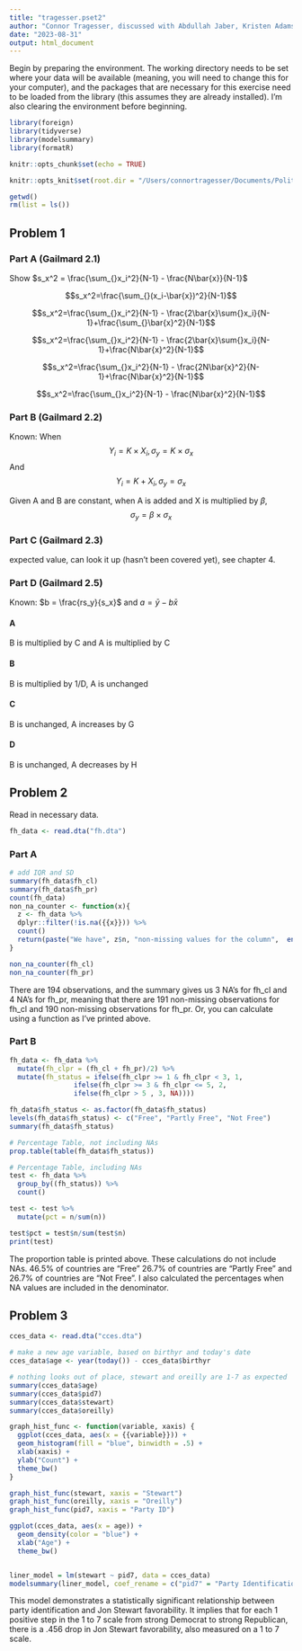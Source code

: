 ```yaml
---
title: "tragesser.pset2"
author: "Connor Tragesser, discussed with Abdullah Jaber, Kristen Adams, Edward Howe, Jinglong Guo, Jae Chang, Jae Eun Jun, Soyun Chang, Ryo Sawayma, Cece Kinney, and Alice Moon"
date: "2023-08-31"
output: html_document
---
```


Begin by preparing the environment. The working directory needs to be set where your data will be available (meaning, you will need to change this for your computer), and the packages that are necessary for this exercise need to be loaded from the library (this assumes they are already installed). I'm also clearing the environment before beginning.

```r
library(foreign)
library(tidyverse)
library(modelsummary)
library(formatR)

knitr::opts_chunk$set(echo = TRUE)

knitr::opts_knit$set(root.dir = "/Users/connortragesser/Documents/Political Science Coursework Readings/Quant 1/Problem Set 2/")

getwd()
rm(list = ls()) 

```

## Problem 1

### Part A (Gailmard 2.1)

Show $s_x^2 = \frac{\sum_{}x_i^2}{N-1} - \frac{N\bar{x}}{N-1}$

$$s_x^2=\frac{\sum_{}(x_i-\bar{x})^2}{N-1}$$

$$s_x^2=\frac{\sum_{}x_i^2}{N-1} - \frac{2\bar{x}\sum{}x_i}{N-1}+\frac{\sum_{}\bar{x}^2}{N-1}$$

$$s_x^2=\frac{\sum_{}x_i^2}{N-1} - \frac{2\bar{x}\sum{}x_i}{N-1}+\frac{N\bar{x}^2}{N-1}$$

$$s_x^2=\frac{\sum_{}x_i^2}{N-1} - \frac{2N\bar{x}^2}{N-1}+\frac{N\bar{x}^2}{N-1}$$

$$s_x^2=\frac{\sum_{}x_i^2}{N-1} - \frac{N\bar{x}^2}{N-1}$$

### Part B (Gailmard 2.2)

Known: When $$Y_i = K \times X_i,  \sigma_y = K \times \sigma_x$$ And $$Y_i = K + X_i,  \sigma_y = \sigma_x$$

Given A and B are constant, when A is added and X is multiplied by $\beta$, $$\sigma_y = \beta \times \sigma_x$$

### Part C (Gailmard 2.3)

expected value, can look it up (hasn't been covered yet), see chapter 4.

### Part D (Gailmard 2.5)

Known: $b = \frac{rs_y}{s_x}$ and $a = \bar{y} - b\bar{x}$

#### A

B is multiplied by C and A is multiplied by C

#### B

B is multiplied by 1/D, A is unchanged

#### C

B is unchanged, A increases by G

#### D

B is unchanged, A decreases by H

## Problem 2

Read in necessary data.

```r

fh_data <- read.dta("fh.dta")

```

### Part A

```r
# add IQR and SD
summary(fh_data$fh_cl)
summary(fh_data$fh_pr)
count(fh_data)
non_na_counter <- function(x){
  z <- fh_data %>% 
  dplyr::filter(!is.na({{x}})) %>% 
  count()
  return(paste("We have", z$n, "non-missing values for the column",  enexpr(x)))
}

non_na_counter(fh_cl)
non_na_counter(fh_pr)

```

There are 194 observations, and the summary gives us 3 NA's for fh_cl and 4 NA's for fh_pr, meaning that there are 191 non-missing observations for fh_cl and 190 non-missing observations for fh_pr. Or, you can calculate using a function as I've printed above.

### Part B

```r

fh_data <- fh_data %>% 
  mutate(fh_clpr = (fh_cl + fh_pr)/2) %>% 
  mutate(fh_status = ifelse(fh_clpr >= 1 & fh_clpr < 3, 1, 
                ifelse(fh_clpr >= 3 & fh_clpr <= 5, 2,
                ifelse(fh_clpr > 5 , 3, NA))))

fh_data$fh_status <- as.factor(fh_data$fh_status)
levels(fh_data$fh_status) <- c("Free", "Partly Free", "Not Free")
summary(fh_data$fh_status)

# Percentage Table, not including NAs
prop.table(table(fh_data$fh_status))

# Percentage Table, including NAs
test <- fh_data %>% 
  group_by((fh_status)) %>% 
  count()

test <- test %>% 
  mutate(pct = n/sum(n))

test$pct = test$n/sum(test$n)
print(test)

```

The proportion table is printed above. These calculations do not include NAs. 46.5% of countries are "Free" 26.7% of countries are "Partly Free" and 26.7% of countries are "Not Free". I also calculated the percentages when NA values are included in the denominator.

## Problem 3

```r
cces_data <- read.dta("cces.dta")

# make a new age variable, based on birthyr and today's date
cces_data$age <- year(today()) - cces_data$birthyr

# nothing looks out of place, stewart and oreilly are 1-7 as expected 
summary(cces_data$age)
summary(cces_data$pid7)
summary(cces_data$stewart)
summary(cces_data$oreilly)

graph_hist_func <- function(variable, xaxis) {
  ggplot(cces_data, aes(x = {{variable}})) + 
  geom_histogram(fill = "blue", binwidth = .5) +
  xlab(xaxis) +
  ylab("Count") +  
  theme_bw()
}

graph_hist_func(stewart, xaxis = "Stewart")
graph_hist_func(oreilly, xaxis = "Oreilly")
graph_hist_func(pid7, xaxis = "Party ID")

ggplot(cces_data, aes(x = age)) + 
  geom_density(color = "blue") +
  xlab("Age") + 
  theme_bw()


liner_model = lm(stewart ~ pid7, data = cces_data)
modelsummary(liner_model, coef_rename = c("pid7" = "Party Identification"), stars = TRUE)

```

This model demonstrates a statistically significant relationship between party identification and Jon Stewart favorability. It implies that for each 1 positive step in the 1 to 7 scale from strong Democrat to strong Republican, there is a .456 drop in Jon Stewart favorability, also measured on a 1 to 7 scale.
